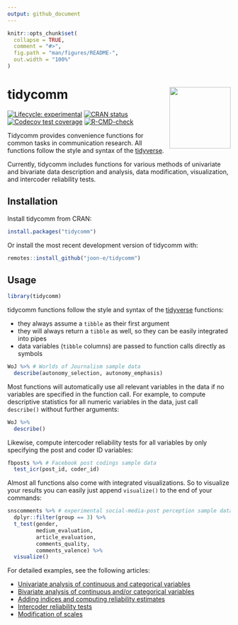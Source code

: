 ```yaml
---
output: github_document
---
```


```r
knitr::opts_chunk$set(
  collapse = TRUE,
  comment = "#>",
  fig.path = "man/figures/README-",
  out.width = "100%"
)
```
# tidycomm <img src='man/figures/logo.png' align="right" height="138.5" />

<!-- badges: start -->
[![Lifecycle: experimental](https://img.shields.io/badge/lifecycle-experimental-orange.svg)](https://lifecycle.r-lib.org/articles/stages.html#experimental-1)
[![CRAN status](https://www.r-pkg.org/badges/version/tidycomm)](https://CRAN.R-project.org/package=tidycomm)
[![Codecov test coverage](https://codecov.io/gh/joon-e/tidycomm/branch/master/graph/badge.svg)](https://codecov.io/gh/joon-e/tidycomm?branch=master)
[![R-CMD-check](https://github.com/joon-e/tidycomm/workflows/R-CMD-check/badge.svg)](https://github.com/joon-e/tidycomm/actions)
<!-- badges: end -->

Tidycomm provides convenience functions for common tasks in communication research. All functions follow the style and syntax of the [tidyverse](https://www.tidyverse.org/).

Currently, tidycomm includes functions for various methods of univariate and bivariate data description and analysis, data modification, visualization, and intercoder reliability tests. 

## Installation

Install tidycomm from CRAN:

```r
install.packages("tidycomm")
```

Or install the most recent development version of tidycomm with:

```r
remotes::install_github("joon-e/tidycomm")
```

## Usage

```r
library(tidycomm)
```

tidycomm functions follow the style and syntax of the [tidyverse](https://www.tidyverse.org/) functions:

- they always assume a `tibble` as their first argument
- they will always return a `tibble` as well, so they can be easily integrated into pipes
- data variables (`tibble` columns) are passed to function calls directly as symbols

```r
WoJ %>% # Worlds of Journalism sample data
  describe(autonomy_selection, autonomy_emphasis)
```

Most functions will automatically use all relevant variables in the data if no variables are specified in the function call. For example, to compute descriptive statistics for all numeric variables in the data, just call `describe()` without further arguments:

```r
WoJ %>% 
  describe()
```

Likewise, compute intercoder reliability tests for all variables by only specifying the post and coder ID variables:

```r
fbposts %>% # Facebook post codings sample data
  test_icr(post_id, coder_id)
```

Almost all functions also come with integrated visualizations. So to visualize your results you can easily just append `visualize()` to the end of your commands:

```r
snscomments %>% # experimental social-media-post perception sample data
  dplyr::filter(group == 3) %>% 
  t_test(gender, 
         medium_evaluation, 
         article_evaluation, 
         comments_quality, 
         comments_valence) %>% 
  visualize()
```

For detailed examples, see the following articles:

* [Univariate analysis of continuous and categorical variables](https://joon-e.github.io/tidycomm/articles/v01_univariate.html)
* [Bivariate analysis of continuous and/or categorical variables](https://joon-e.github.io/tidycomm/articles/v02_bivariate.html)
* [Adding indices and computing reliability estimates](https://joon-e.github.io/tidycomm/articles/v03_reliability.html)
* [Intercoder reliability tests](https://joon-e.github.io/tidycomm/articles/v04_icr.html)
* [Modification of scales](https://joon-e.github.io/tidycomm/articles/v05_scales.html)
